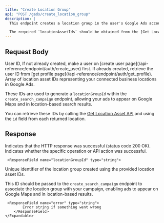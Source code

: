 ```yaml
---
title: "Create Location Group"
api: "POST /gads/create_location_group"
description: |
  This endpoint creates a location group in the user's Google Ads account by grouping multiple business locations together.

  The required `locationAssetIds` should be obtained from the [Get Location Asset API](/api-reference/endpoint/gads/get_location_asset), which returns the connected business locations and their corresponding IDs.
---
```


## Request Body

<ParamField body="userId" type="string" required>
	User ID, If not already created, make a user on [create user
	page](/api-reference/endpoint/auth/create_user) first. If already created,
	retrieve the user ID from [get profile
	page](/api-reference/endpoint/auth/get_profile).
</ParamField>

<ParamField body="locationAssetIds" type="string[]" required>
Array of location asset IDs representing your connected business locations in Google Ads.  

These IDs are used to generate a `locationGroupId` within the `create_search_campaign` endpoint, allowing your ads to appear on Google Maps and in location-based search results.

You can retrieve these IDs by calling the [Get Location Asset API](/api-reference/endpoint/gads/get_location_asset) and using the `id` field from each returned location.
</ParamField>


## Response

<ResponseField name="success" type="boolean">
	Indicates that the HTTP response was successful (status code 200 OK).
</ResponseField>

<ResponseField name="results" type="object">
  <Expandable title="Results Object">
        <ResponseField name="success" type="boolean">
			Indicates whether the specific operation or API action was successful.
        </ResponseField>

     <ResponseField name="locationGroupId" type="string">
Unique identifier of the location group created using the provided location asset IDs.  

This ID should be passed to the `create_search_campaign` endpoint to associate the location group with your campaign, enabling ads to appear on Google Maps and in location-based results.
</ResponseField>

     <ResponseField name="error" type="string">
    		Error string if something went wrong
    	</ResponseField>
    </Expandable>
</ResponseField>